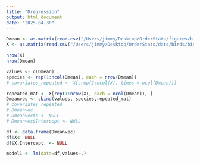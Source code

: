 ```yaml
---
title: "Dregression"
output: html_document
date: "2025-04-30"
---
```


```r
Dmean <- as.matrix(read.csv("/Users/jimmy/Desktop/OrderStats/figures/birds/Dregression/D_NMmean.csv"))
X <- as.matrix(read.csv("/Users/jimmy/Desktop/OrderStats/data/birds/birds_dunsonX.csv"))
```

```r
nrow(X)
nrow(Dmean)
```


```r
values <- c(Dmean)
species <- rep(1:ncol(Dmean), each = nrow(Dmean))
# covariates_repeated <- X[,rep(2:ncol(X), times = ncol(Dmean))]

repeated_mat <- X[rep(1:nrow(X), each = ncol(Dmean)), ]
Dmeanvec <- cbind(values, species,repeated_mat)
# covariates_repeated
# Dmeanvec
# Dmeanvec$X <- NULL
# Dmeanvec$Intercept <- NULL
```

```r
df <- data.frame(Dmeanvec)
df$X<- NULL
df$X.Intercept. <- NULL
```

```r
model1 <- lm(data=df,values~.)
```





